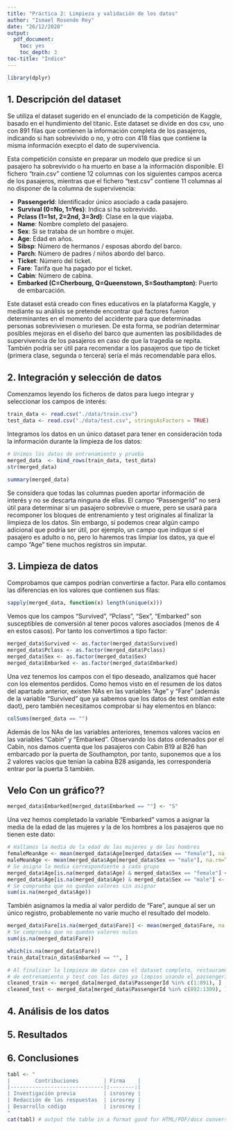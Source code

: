 ```yaml
---
title: "Práctica 2: Limpieza y validación de los datos"
author: "Ismael Rosende Rey"
date: "26/12/2020"
output:
  pdf_document: 
    toc: yes
    toc_depth: 3
toc-title: "Índice"
---
```


```r
library(dplyr)
```

\pagebreak
## 1. Descripción del dataset

Se utiliza el dataset sugerido en el enunciado de la competición de Kaggle, basado
en el hundimiento del titanic. Este dataset se divide en dos csv, uno con 891 filas
que contienen la información completa de los pasajeros, indicando si han sobrevivido
o no, y otro con 418 filas que contiene la misma información execpto el dato de supervivencia.

Esta competición consiste en preparar un modelo que predice si un pasajero ha
sobrevivido o ha muerto en base a la información disponible. El fichero "train.csv"
contiene 12 columnas con los siguientes campos acerca de los pasajeros, mientras
que el fichero "test.csv" contiene 11 columnas al no disponer de la columna de
supervivencia:

* **PassengerId**: Identificador único asociado a cada pasajero.
* **Survival (0=No, 1=Yes)**: Indica si ha sobrevivido.
* **Pclass (1=1st, 2=2nd, 3=3rd)**: Clase en la que viajaba.
* **Name**: Nombre completo del pasajero.
* **Sex**: Si se trataba de un hombre o mujer.
* **Age**: Edad en años.
* **Sibsp**: Número de hermanos / esposas abordo del barco.
* **Parch**: Número de padres / niños abordo del barco.
* **Ticket**: Número del ticket.
* **Fare**: Tarifa que ha pagado por el ticket.
* **Cabin**: Número de cabina.
* **Embarked (C=Cherbourg, Q=Queenstown, S=Southampton)**: Puerto de embarcación.

Este dataset está creado con fines educativos en la plataforma Kaggle, y mediante
su análisis se pretende encontrar qué factores fueron determinantes en el momento
del accidente para que determinadas personas sobreviviesen o muriesen. De esta forma,
se podrían determinar posibles mejoras en el diseño del barco que aumenten las
posibilidades de supervivencia de los pasajeros en caso de que la tragedia se repita.
También podría ser útil para recomendar a los pasajeros que tipo de ticket 
(primera clase, segunda o tercera) sería el más recomendable para ellos.

## 2. Integración y selección de datos

Comenzamos leyendo los ficheros de datos para luego integrar y seleccionar los
campos de interés:

```r
train_data <- read.csv("./data/train.csv")
test_data <- read.csv("./data/test.csv", stringsAsFactors = TRUE)
```

Integramos los datos en un único dataset para tener en consideración toda la
información durante la limpieza de los datos:

```r
# Unimos los datos de entrenamiento y prueba
merged_data  <- bind_rows(train_data, test_data)
str(merged_data)
```
```r
summary(merged_data)
```


Se considera que todas las columnas pueden aportar información de interés y no
se descarta ninguna de ellas. El campo "PassengerId" no será útil para determinar
si un pasajero sobrevive o muere, pero se usará para recomponer los bloques de
entrenamiento y test originales al finalizar la limpieza de los datos.
Sin embargo, sí podemos crear algún campo adicional que podría ser útil, por ejemplo,
un campo que indique si el pasajero es adulto o no, pero lo haremos tras limpiar
los datos, ya que el campo "Age" tiene muchos registros sin imputar.

## 3. Limpieza de datos

Comprobamos que campos podrían convertirse a factor. Para ello contamos las
diferencias en los valores que contienen sus filas:

```r
sapply(merged_data, function(x) length(unique(x)))
```

Vemos que los campos "Survived", "Pclass", "Sex", "Embarked" son susceptibles de
conversión al tener pocos valores asociados (menos de 4 en estos casos).
Por tanto los convertimos a tipo factor:

```r
merged_data$Survived <- as.factor(merged_data$Survived)
merged_data$Pclass <- as.factor(merged_data$Pclass)
merged_data$Sex <- as.factor(merged_data$Sex)
merged_data$Embarked <- as.factor(merged_data$Embarked)
```

Una vez tenemos los campos con el tipo deseado, analizamos qué hacer con los
elementos perdidos. Como hemos visto en el resumen de los datos del apartado
anterior, existen NAs en las variables "Age" y "Fare" (además de la variable
"Survived" que ya sabemos que los datos de test omitían este daot),
pero también necesitamos comprobar si hay elementos en blanco:

```r
colSums(merged_data == "")
```

Además de los NAs de las variables anteriores, tenemos valores vacíos en las
variables "Cabin" y "Embarked". Observando los datos ordenados por el Cabin,
nos damos cuenta que los pasajeros con Cabin B19 al B26 han embarcado por la
puerta de Southampton, por tanto, suponemos que a los 2 valores vacíos que
tenían la cabina B28 asiganda, les correspondería entrar por la puerta S también.

## Velo Con un gráfico??

```r
merged_data$Embarked[merged_data$Embarked == ""] <- "S"
```

Una vez hemos completado la variable "Embarked" vamos a asignar la media de la
edad de las mujeres y la de los hombres a los pasajeros que no tienen este dato:

```r
# Hallamos la media de la edad de las mujeres y de los hombres
femaleMeanAge <- mean(merged_data$Age[merged_data$Sex == "female"], na.rm=T)
maleMeanAge <- mean(merged_data$Age[merged_data$Sex == "male"], na.rm=T)
# Se asigna la media correspondiente a cada grupo 
merged_data$Age[is.na(merged_data$Age) & merged_data$Sex == "female"] <- femaleMeanAge
merged_data$Age[is.na(merged_data$Age) & merged_data$Sex == "male"] <- maleMeanAge
# Se comprueba que no quedan valores sin asignar
sum(is.na(merged_data$Age))
```
También asignamos la media al valor perdido de "Fare", aunque al ser un único
registro, probablemente no varíe mucho el resultado del modelo.

```r
merged_data$Fare[is.na(merged_data$Fare)] <- mean(merged_data$Fare, na.rm=T)
# Se comprueba que no quedan valores nulos
sum(is.na(merged_data$Fare))
```



```r
which(is.na(merged_data$Fare))
train_data[train_data$Embarked == "", ]
```

```r
# Al finalizar la limpieza de datos con el dataset completo, restauramos los bloques
# de entrenamiento y test con los datos ya limpios usando el passengerId
cleaned_train <- merged_data[merged_data$PassengerId %in% c(1:891), ]
cleaned_test <- merged_data[merged_data$PassengerId %in% c(892:1309), ]
```


## 4. Análisis de los datos

## 5. Resultados

## 6. Conclusiones




```r
tabl <- "
|        Contribuciones        | Firma    |
|------------------------------|:--------:|
| Investigación previa         | isrosrey |
| Redacción de las respuestas  | isrosrey |
| Desarrollo código            | isrosrey |
"
cat(tabl) # output the table in a format good for HTML/PDF/docx conversion
```